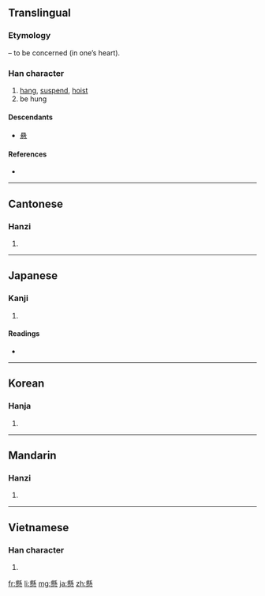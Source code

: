 {{also|悬}}
==Translingual==
{{zh-forms|[[悬]]|懸}}
===Etymology===
{{Han compound|縣|心|t2=heart|ls=psc|c1=p|c2=s}} – to be concerned (in one’s heart).

===Han character===
{{Han char|rn=61|rad=心|as=16|sn=20|four=6233<sub>9</sub>|canj=月火心 (BFP)}}

# [[hang]], [[suspend]], [[hoist]]
# be hung

====Descendants====
* [[悬]]

====References====
* {{Han ref|kx=0408.240|dkj=11462|dj=0749.220|hdz=42368.050|uh=61F8|ud=25080|bh=C461|bd=50273}}

----

==Cantonese==

===Hanzi===
{{yue-hanzi|jyut=|y=yun4|sim=悬}}

# {{defn|Cantonese|sort=心16}}

----

==Japanese==

===Kanji===
{{ja-kanji|grade=c|rs=心16}}

# {{defn|Japanese|sort=心16}}

====Readings====
* {{ja-readings|on=[[けん]] (ken), [[け]] (ke)|kun=[[かける]] (kakeru), [[かかる]] (kakaru)}}

----

==Korean==

===Hanja===
{{ko-hanja|hangeul=현|eumhun=매달 현|rv=hyeon|mr=hyŏn|y=hyen}}

# {{defn|Korean|sort=心16}}

----

==Mandarin==

===Hanzi===
{{cmn-hanzi|sim=悬|pin=[[xuán]] ([[xuan2]])|wg=hsüan<sup>2</sup>}}

# {{defn|Mandarin|sort=心16}}

----

==Vietnamese==

===Han character===
{{vi-hantu|[[huyền]]|rs=心16}}

# {{defn|Vietnamese|sort=心16}}

[[fr:懸]]
[[li:懸]]
[[mg:懸]]
[[ja:懸]]
[[zh:懸]]